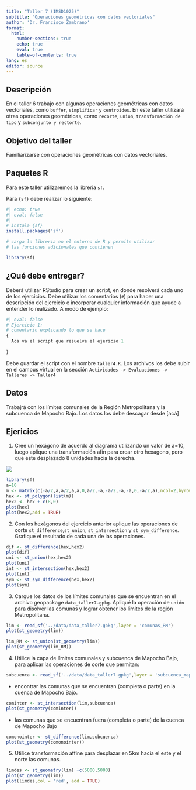 ```yaml
---
title: "Taller 7 (IMSD1025)"
subtitle: "Operaciones geométricas con datos vectoriales"
author: 'Dr. Francisco Zambrano'
format: 
  html:
    number-sections: true
    echo: true
    eval: true
    table-of-contents: true
lang: es
editor: source
---
```


## Descripción

En el taller 6 trabajo con algunas operaciones geométricas con datos vectoriales, como `buffer`, `simplificar` y `centroides`. En este taller utilizará otras operaciones geométricas, como `recorte`, `union`, `transformación de tipo` y `subconjunto y rectorte`.


## Objetivo del taller

Familiarizarse con operaciones geométricas con datos vectoriales.

## Paquetes R

Para este taller utilizaremos la libreria `sf`.

Para `{sf}` debe realizar lo siguiente:

```r
#| echo: true
#| eval: false
#| 
# instala {sf}
install.packages('sf')

# carga la libreria en el entorno de R y permite utilizar 
# las funciones adicionales que contienen

library(sf)
```

## ¿Qué debe entregar?

Deberá utilizar RStudio para crear un script, en donde resolverá cada uno de los ejercicios. Debe utilizar los comentarios (`#`) para hacer una descripción del ejercicio e incorporar cualquier información que ayude a entender lo realizado. A modo de ejemplo:

```r
#| eval: false
# Ejercicio 1:
# comentario explicando lo que se hace
{
  Aca va el script que resuelve el ejericio 1
  
}
```

Debe guardar el script con el nombre `taller4.R`. Los archivos los debe subir en el campus virtual en la sección `Actividades -> Evaluaciones -> Talleres -> Taller4`

## Datos

Trabajrá con los límites comunales de la Región Metropolitana y la subcuenca de Mapocho Bajo. Los datos los debe descagar desde [acá]

## Ejericios

1. Cree un hexágono de acuerdo al diagrama utilizando un valor de a=10, luego aplique una transformación afin para crear otro hexagono, pero que este desplazado 8 unidades hacia la derecha.

![](../../img/hexagono.png)
```r
library(sf)
a=10
m <- matrix(c(-a/2,a,a/2,a,a,0,a/2,-a,-a/2,-a,-a,0,-a/2,a),ncol=2,byrow = TRUE)
hex <- st_polygon(list(m))
hex2 <- hex + c(8,0)
plot(hex)
plot(hex2,add = TRUE)
```

2. Con los hexágonos del ejercicio anterior aplique las operaciones de corte `st_difference`,`st_union`, `st_intersection` y `st_sym_difference`. Grafique el resultado de cada una de las operaciones.

```r
dif <- st_difference(hex,hex2)
plot(dif)
uni <- st_union(hex,hex2)
plot(uni)
int <- st_intersection(hex,hex2)
plot(int)
sym <- st_sym_difference(hex,hex2)
plot(sym)
```


3. Cargue los datos de los límites comunales que se encuentran en el archivo geopackage `data_taller7.gpkg`. Apliqué la operación de `unión` para disolver las comunas y lograr obtener los límites de la región Metropolitana.

```r
lim <- read_sf('../data/data_taller7.gpkg',layer = 'comunas_RM')
plot(st_geometry(lim))

lim_RM <- st_union(st_geometry(lim))
plot(st_geometry(lim_RM))
```


4. Utilice la capa de límites comunales y subcuenca de Mapocho Bajo, para aplicar las operaciones de corte que permitan:

```r
subcuenca <- read_sf('../data/data_taller7.gpkg',layer = 'subcuenca_mapocho_bajo')
```

* encontrar las comunas que se encuentran (completa o parte) en la cuenca de Mapocho Bajo.

```r
cominter <- st_intersection(lim,subcuenca)
plot(st_geometry(cominter))
```

* las comunas que se encuentran fuera (completa o parte) de la cuenca de Mapocho Bajo

```r
comonointer <- st_difference(lim,subcuenca)
plot(st_geometry(comonointer))
```

5. Utilice transformación affine para desplazar en 5km hacia el este y el norte las comunas.


```r
limdes <- st_geometry(lim) +c(5000,5000)
plot(st_geometry(lim))
plot(limdes,col = 'red', add = TRUE)
```


